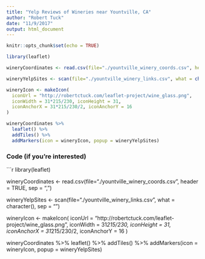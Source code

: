 ```yaml
---
title: "Yelp Reviews of Wineries near Yountville, CA"
author: "Robert Tuck"
date: "11/9/2017"
output: html_document
---
```


```r
knitr::opts_chunk$set(echo = TRUE)
```

```r
library(leaflet)

wineryCoordinates <- read.csv(file="./yountville_winery_coords.csv", header = TRUE, sep = ",")

wineryYelpSites <- scan(file="./yountville_winery_links.csv", what = character(), sep = "\n")

wineryIcon <- makeIcon(
  iconUrl = "http://robertctuck.com/leaflet-project/wine_glass.png",
  iconWidth = 31*215/230, iconHeight = 31,
  iconAnchorX = 31*215/230/2, iconAnchorY = 16
)

wineryCoordinates %>%
  leaflet() %>%
  addTiles() %>%
  addMarkers(icon = wineryIcon, popup = wineryYelpSites)
```

### Code (if you're interested)
```r
library(leaflet)

wineryCoordinates <- read.csv(file="./yountville_winery_coords.csv", header = TRUE, sep = ",")

wineryYelpSites <- scan(file="./yountville_winery_links.csv", what = character(), sep = "\n")

wineryIcon <- makeIcon(
  iconUrl = "http://robertctuck.com/leaflet-project/wine_glass.png",
  iconWidth = 31*215/230, iconHeight = 31,
  iconAnchorX = 31*215/230/2, iconAnchorY = 16
)

wineryCoordinates %>%
  leaflet() %>%
  addTiles() %>%
  addMarkers(icon = wineryIcon, popup = wineryYelpSites)
